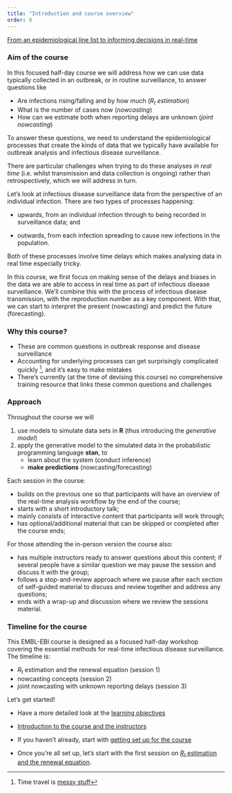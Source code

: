 ```yaml
---
title: "Introduction and course overview"
order: 0
---
```


[From an epidemiological line list to informing decisions in real-time](slides/from-line-list-to-decisions)

### Aim of the course

In this focused half-day course we will address how we can use data typically collected in an outbreak, or in routine surveillance, to answer questions like

-   Are infections rising/falling and by how much (*$R_t$ estimation*)
-   What is the number of cases now (*nowcasting*)
-   How can we estimate both when reporting delays are unknown (*joint nowcasting*)

To answer these questions, we need to understand the epidemiological processes that create the kinds of data that we typically have available for outbreak analysis and infectious disease surveillance.

There are particular challenges when trying to do these analyses *in real time* (i.e. whilst transmission and data collection is ongoing) rather than retrospectively, which we will address in turn.

::: callout
Let's look at infectious disease surveillance data from the perspective of an individual infection.
There are two types of processes happening:

-   upwards, from an individual infection through to being recorded in surveillance data; and

-   outwards, from each infection spreading to cause new infections in the population.

Both of these processes involve time delays which makes analysing data in real time especially tricky.
:::

In this course, we first focus on making sense of the delays and biases in the data we are able to access in real time as part of infectious disease surveillance.
We'll combine this with the process of infectious disease transmission, with the reproduction number as a key component.
With that, we can start to interpret the present (nowcasting) and predict the future (forecasting).

### Why this course?

-   These are common questions in outbreak response and disease surveillance
-   Accounting for underlying processes can get surprisingly complicated quickly ^[Time travel is [messy stuff](https://youtu.be/q2nNzNo_Xps)], and it's easy to make mistakes
-   There's currently (at the time of devising this course) no comprehensive training resource that links these common questions and challenges

### Approach

Throughout the course we will

1.  use models to simulate data sets in **R** (thus introducing the *generative model*)
2.  apply the generative model to the simulated data in the probabilistic programming language **stan**, to
    -   learn about the system (conduct inference)
    -   **make predictions** (nowcasting/forecasting)

Each session in the course:

- builds on the previous one so that participants will have an overview of the real-time analysis workflow by the end of the course;
- starts with a short introductory talk;
- mainly consists of interactive content that participants will work through;
- has optional/additional material that can be skipped or completed after the course ends;

For those attending the in-person version the course also:

- has multiple instructors ready to answer questions about this content; if several people have a similar question we may pause the session and discuss it with the group;
- follows a stop-and-review approach where we pause after each section of self-guided material to discuss and review together and address any questions;
- ends with a wrap-up and discussion where we review the sessions material.

### Timeline for the course

This EMBL-EBI course is designed as a focused half-day workshop covering the essential methods for real-time infectious disease surveillance.
The timeline is:

-   $R_t$ estimation and the renewal equation (session 1)
-   nowcasting concepts (session 2) 
-   joint nowcasting with unknown reporting delays (session 3)

Let's get started!

-   Have a more detailed look at the [learning objectives](../reference/learning_objectives)

-   [Introduction to the course and the instructors](slides/introduction-to-the-course-and-the-instructors)

-   If you haven't already, start with [getting set up for the course](../getting-started)

-   Once you're all set up, let's start with the first session on [$R_t$ estimation and the renewal equation](R-estimation-and-the-renewal-equation).
